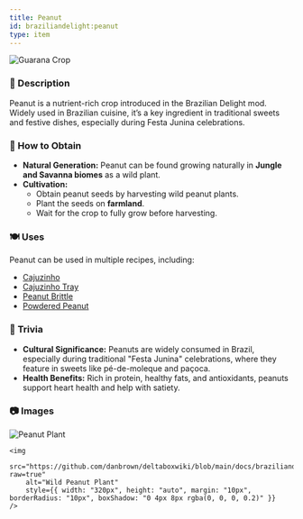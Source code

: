 ```yaml
---
title: Peanut
id: braziliandelight:peanut
type: item
---
```


<img src="https://github.com/danbrown/deltaboxwiki/blob/main/docs/braziliandelight/.assets/images/brazilliandelight/crops/peanut_crop.png?raw=true" alt="Guarana Crop"/>

### 📜 Description
Peanut is a nutrient-rich crop introduced in the Brazilian Delight mod. Widely used in Brazilian cuisine, it’s a key ingredient in traditional sweets and festive dishes, especially during Festa Junina celebrations.

### 🌾 How to Obtain
- **Natural Generation:** Peanut can be found growing naturally in **Jungle and Savanna biomes** as a wild plant.
- **Cultivation:**
  - Obtain peanut seeds by harvesting wild peanut plants.
  - Plant the seeds on **farmland**.
  - Wait for the crop to fully grow before harvesting.

### 🍽️ Uses
Peanut can be used in multiple recipes, including:
- [Cajuzinho](https://moddedmc.wiki/en/project/braziliandelight/docs/recipes/peanut)
- [Cajuzinho Tray](https://moddedmc.wiki/en/project/braziliandelight/docs/recipes/peanut)
- [Peanut Brittle](https://moddedmc.wiki/en/project/braziliandelight/docs/recipes/peanut)
- [Powdered Peanut](https://moddedmc.wiki/en/project/braziliandelight/docs/recipes/peanut)

### 📌 Trivia
- **Cultural Significance:** Peanuts are widely consumed in Brazil, especially during traditional "Festa Junina" celebrations, where they feature in sweets like pé-de-moleque and paçoca.
- **Health Benefits:** Rich in protein, healthy fats, and antioxidants, peanuts support heart health and help with satiety.

### 📷 Images

<div style={{ display: "flex", flexWrap: "wrap", justifyContent: "center" }}>
    <img 
        src="https://github.com/danbrown/deltaboxwiki/blob/main/docs/braziliandelight/.assets/images/brazilliandelight/crops/nature/peanut_nature.png?raw=true"
        alt="Peanut Plant"
        style={{ width: "320px", height: "auto", margin: "10px", borderRadius: "10px", boxShadow: "0 4px 8px rgba(0, 0, 0, 0.2)" }} 
    />
    
    <img 
        src="https://github.com/danbrown/deltaboxwiki/blob/main/docs/braziliandelight/.assets/images/brazilliandelight/crops/nature/wild_peanut_nature.png?raw=true"
        alt="Wild Peanut Plant"
        style={{ width: "320px", height: "auto", margin: "10px", borderRadius: "10px", boxShadow: "0 4px 8px rgba(0, 0, 0, 0.2)" }} 
    />
</div>